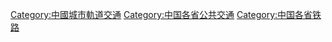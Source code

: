 [[Category:中國城市軌道交通|Category:中國城市軌道交通]]
[[Category:中国各省公共交通|Category:中国各省公共交通]]
[[Category:中国各省铁路|Category:中国各省铁路]]